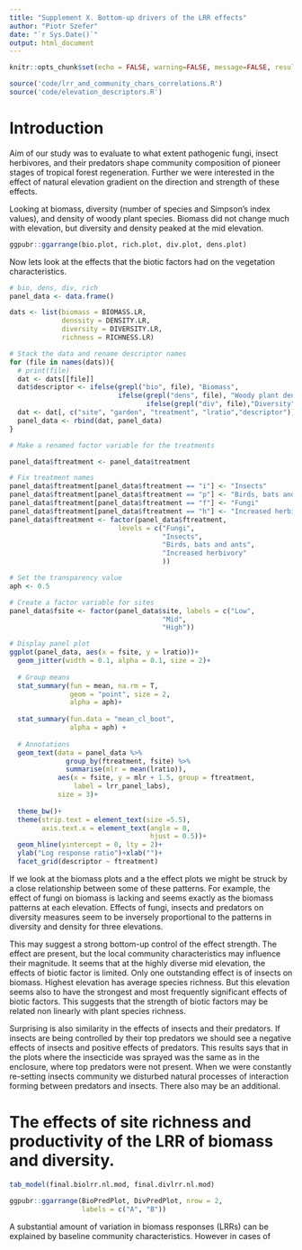```yaml
---
title: "Supplement X. Bottom-up drivers of the LRR effects"
author: "Piotr Szefer"
date: "`r Sys.Date()`"
output: html_document
---
```


```r
knitr::opts_chunk$set(echo = FALSE, warning=FALSE, message=FALSE, results='hide')
```

```r
source('code/lrr_and_community_chars_correlations.R')
source('code/elevation_descriptors.R')
```


# Introduction

Aim of our study was to evaluate to what extent pathogenic fungi, insect herbivores, and their predators shape community composition of pioneer stages of tropical forest regeneration. Further we were interested in the effect of natural elevation gradient on the direction and strength of these effects.

Looking at biomass, diversity (number of species and Simpson's index values), and density of woody plant species. Biomass did not change much with elevation, but diversity and density peaked at the mid elevation.

```r

ggpubr::ggarrange(bio.plot, rich.plot, div.plot, dens.plot)

```

Now lets look at the effects that the biotic factors had on the vegetation characteristics.

```r

# bio, dens, div, rich
panel_data <- data.frame()

dats <- list(biomass = BIOMASS.LR, 
             denssity = DENSITY.LR, 
             diversity = DIVERSITY.LR, 
             richness = RICHNESS.LR)

# Stack the data and rename descriptor names
for (file in names(dats)){
  # print(file)
  dat <- dats[[file]]
  dat$descriptor <- ifelse(grepl("bio", file), "Biomass",
                           ifelse(grepl("dens", file), "Woody plant density",
                                  ifelse(grepl("div", file),"Diversity", "Richness")))
  dat <- dat[, c("site", "garden", "treatment", "lratio","descriptor")]
  panel_data <- rbind(dat, panel_data)
}

# Make a renamed factor variable for the treatments

panel_data$ftreatment <- panel_data$treatment

# Fix treatment names
panel_data$ftreatment[panel_data$ftreatment == "i"] <- "Insects"
panel_data$ftreatment[panel_data$ftreatment == "p"] <- "Birds, bats and ants"
panel_data$ftreatment[panel_data$ftreatment == "f"] <- "Fungi"
panel_data$ftreatment[panel_data$ftreatment == "h"] <- "Increased herbivory"
panel_data$ftreatment <- factor(panel_data$ftreatment,
                           levels = c("Fungi",
                                      "Insects",
                                      "Birds, bats and ants",
                                      "Increased herbivory"
                                      ))

# Set the transparency value
aph <- 0.5

# Create a factor variable for sites
panel_data$fsite <- factor(panel_data$site, labels = c("Low",
                                      "Mid",
                                      "High"))

# Display panel plot
ggplot(panel_data, aes(x = fsite, y = lratio))+
  geom_jitter(width = 0.1, alpha = 0.1, size = 2)+
  
  # Group means
  stat_summary(fun = mean, na.rm = T,
               geom = "point", size = 2,
               alpha = aph)+
  
  stat_summary(fun.data = "mean_cl_boot",
               alpha = aph) + 
  
  # Annotations
  geom_text(data = panel_data %>%
              group_by(ftreatment, fsite) %>%
              summarise(mlr = mean(lratio)),
            aes(x = fsite, y = mlr + 1.5, group = ftreatment,
                label = lrr_panel_labs),
            size = 3)+
  
  theme_bw()+
  theme(strip.text = element_text(size =5.5),
        axis.text.x = element_text(angle = 0,
                                   hjust = 0.5))+
  geom_hline(yintercept = 0, lty = 2)+
  ylab("Log response ratio")+xlab("")+
  facet_grid(descriptor ~ ftreatment)

```

If we look at the biomass plots and a the effect plots we might be struck by a close relationship between some of these patterns. For example, the effect of fungi on biomass is lacking and seems exactly as the biomass patterns at each elevation. Effects of fungi, insects and predators on diversity measures seem to be inversely proportional to the patterns in diversity and density for three elevations.

This may suggest a strong bottom-up control of the effect strength. The effect are present, but the local community characteristics may influence their magnitude. It seems that at the highly diverse mid elevation, the effects of biotic factor is limited. Only one outstanding effect is of insects on biomass. Highest elevation has average species richness. But this elevation seems also to have the strongest and most frequently significant effects of biotic factors. This suggests that the strength of biotic factors may be related non linearly with plant species richness.

Surprising is also similarity in the effects of insects and their predators. If insects are being controlled by their top predators we should see a negative effects of insects and positive effects of predators. This results says that in the plots where the insecticide was sprayed was the same as in the enclosure, where top predators were not present. When we were constantly re-setting insects community we disturbed natural processes of interaction forming between predators and insects. There also may be an additional.

# The effects of site richness and productivity of the LRR of biomass and diversity.

```r
tab_model(final.biolrr.nl.mod, final.divlrr.nl.mod)
```

```r
ggpubr::ggarrange(BioPredPlot, DivPredPlot, nrow = 2,
                  labels = c("A", "B"))
```

A substantial amount of variation in biomass responses (LRRs) can be explained by baseline community characteristics. However in cases of 

